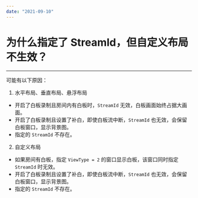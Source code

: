 ```yaml
---
date: "2021-09-10"
---
```

# 为什么指定了 StreamId，但自定义布局不生效？
---

可能有以下原因：
1. 水平布局、垂直布局、悬浮布局
- 开启了白板录制且房间内有白板时，`StreamId` 无效，白板画面始终占据大画面。
- 开启了白板录制且设置了补白，即使白板流中断，`StreamId` 也无效，会保留白板窗口，显示背景图。
- 指定的 `StreamId` 不存在。

2. 自定义布局
- 如果房间有白板，指定 `ViewType = 2` 的窗口显示白板，该窗口同时指定 `StreamId` 时无效。
- 开启了白板录制且设置了补白，即使白板流中断，`StreamId` 也无效，会保留白板窗口，显示背景图。
- 指定的 `StreamId` 不存在。